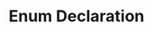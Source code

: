 ---
id: "q_ts1k2l3m"
questionType: "MULTIPLE_CHOICE"
title: "Enum Declaration"
description: "Which keyword is used to define an enum?"
difficulty: "EASY"
category: "Type Script"
options:
  - "enum"
  - "enumeration"
  - "type"
  - "list"
correctAnswer: 0
---